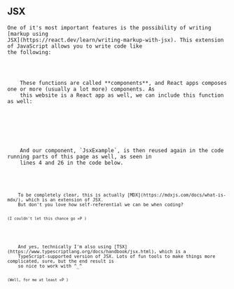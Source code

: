 
<Content>
    <h2 className="subtitle">JSX</h2>

    One of it's most important features is the possibility of writing [markup using
    JSX](https://react.dev/learn/writing-markup-with-jsx). This extension of JavaScript allows you to write code like
    the following:
</Content>

<Code language="tsx" id="JsxExample" code={jsxExample} noCopy={true}/>

<Content>
    These functions are called **components**, and React apps composes one or more (usually a lot more) components. As
    this website is a React app as well, we can include this function as well:
</Content>

<Box>
    <JsxExample/>
</Box>

<Content>
    And our component, `JsxExample`, is then reused again in the code running parts of this page as well, as seen in
    <CodeLink id="meta" lines={["4", "26"]}>lines 4 and 26</CodeLink> in the code below.
</Content>

<Code language="tsx" id="meta" code={thisCode} noCopy={true} className="line-numbers"/>

<AuthorNote title="It's actually MDX!">
    To be completely clear, this is actually [MDX](https://mdxjs.com/docs/what-is-mdx/), which is an extension of JSX.
    But don't you love how self-referential we can be when coding?

    (I couldn't let this chance go =P )
</AuthorNote>

<AuthorNote title="It's actually TSX!">
    And yes, technically I'm also using [TSX](https://www.typescriptlang.org/docs/handbook/jsx.html), which is a
    TypeScript-supported version of JSX. Lots of fun tools to make things more complicated, sure, but the end result is
    so nice to work with ^_^

    (Well, for me at least =P )
</AuthorNote>
